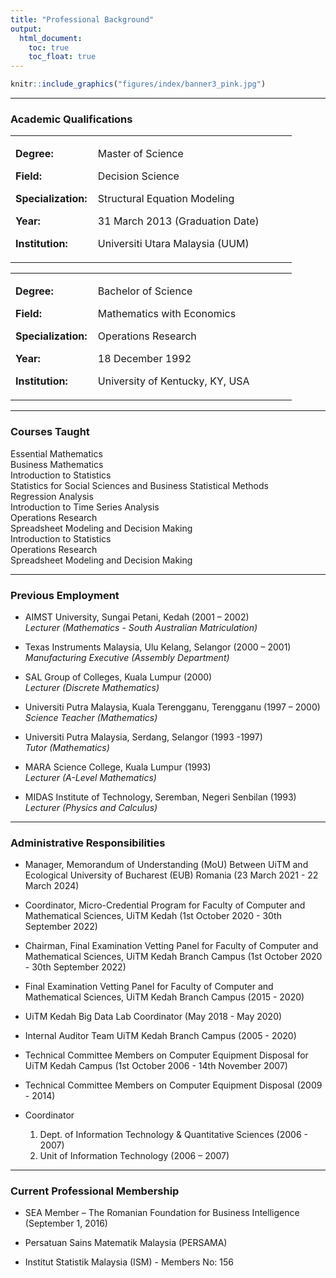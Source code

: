 ```yaml
---
title: "Professional Background"
output:
  html_document: 
    toc: true
    toc_float: true
---
```


<link rel="stylesheet" href="styles.css" type="text/css">
```r
knitr::include_graphics("figures/index/banner3_pink.jpg")
```  

------------------------------------------------------------------------

### Academic Qualifications

+---------------------+---------------------------------------------------+
| **Degree:**         | Master of Science                                 |
|                     |                                                   |
| **Field:**          | Decision Science                                  |
|                     |                                                   |
| **Specialization:** | Structural Equation Modeling                      |
|                     |                                                   |
| **Year:**           | 31 March 2013 (Graduation Date)                   |
|                     |                                                   |
| **Institution:**    | Universiti Utara Malaysia (UUM)                   |
+---------------------+---------------------------------------------------+

+---------------------+---------------------------------------------------+
| **Degree:**         | Bachelor of Science                               |
|                     |                                                   |
| **Field:**          | Mathematics with Economics                        |
|                     |                                                   |
| **Specialization:** | Operations Research                               |
|                     |                                                   |
| **Year:**           | 18 December 1992                                  |
|                     |                                                   |
| **Institution:**    | University of Kentucky, KY, USA                   |
+---------------------+---------------------------------------------------+

------------------------------------------------------------------------

### Courses Taught

Essential Mathematics\
Business Mathematics\
Introduction to Statistics\
Statistics for Social Sciences and Business Statistical Methods\
Regression Analysis\
Introduction to Time Series Analysis\
Operations Research\
Spreadsheet Modeling and Decision Making\
Introduction to Statistics\
Operations Research\
Spreadsheet Modeling and Decision Making

------------------------------------------------------------------------

### Previous Employment

-   AIMST University, Sungai Petani, Kedah (2001 -- 2002)\
    *Lecturer (Mathematics - South Australian Matriculation)*

-   Texas Instruments Malaysia, Ulu Kelang, Selangor (2000 -- 2001)\
    *Manufacturing Executive (Assembly Department)*

-   SAL Group of Colleges, Kuala Lumpur (2000)\
    *Lecturer (Discrete Mathematics)*

-   Universiti Putra Malaysia, Kuala Terengganu, Terengganu (1997 -- 2000)\
    *Science Teacher (Mathematics)*

-   Universiti Putra Malaysia, Serdang, Selangor (1993 -1997)\
    *Tutor (Mathematics)*

-   MARA Science College, Kuala Lumpur (1993)\
    *Lecturer (A-Level Mathematics)*

-   MIDAS Institute of Technology, Seremban, Negeri Senbilan (1993)\
    *Lecturer (Physics and Calculus)*

------------------------------------------------------------------------

### Administrative Responsibilities

-   Manager, Memorandum of Understanding (MoU) Between UiTM and Ecological University of Bucharest (EUB) Romania (23 March 2021 - 22 March 2024)

-   Coordinator, Micro-Credential Program for Faculty of Computer and Mathematical Sciences, UiTM Kedah (1st October 2020 - 30th September 2022)

-   Chairman, Final Examination Vetting Panel for Faculty of Computer and Mathematical Sciences, UiTM Kedah Branch Campus (1st October 2020 - 30th September 2022)

-   Final Examination Vetting Panel for Faculty of Computer and Mathematical Sciences, UiTM Kedah Branch Campus (2015 - 2020)

-   UiTM Kedah Big Data Lab Coordinator (May 2018 - May 2020)

-   Internal Auditor Team UiTM Kedah Branch Campus (2005 - 2020)

-   Technical Committee Members on Computer Equipment Disposal for UiTM Kedah Campus (1st October 2006 - 14th November 2007)

-   Technical Committee Members on Computer Equipment Disposal (2009 - 2014)

-   Coordinator\
    1. Dept. of Information Technology & Quantitative Sciences (2006 - 2007)\
    2. Unit of Information Technology (2006 -- 2007)

------------------------------------------------------------------------

### Current Professional Membership

-   SEA Member -- The Romanian Foundation for Business Intelligence (September 1, 2016)

-   Persatuan Sains Matematik Malaysia (PERSAMA)

-   Institut Statistik Malaysia (ISM) - Members No: 156
